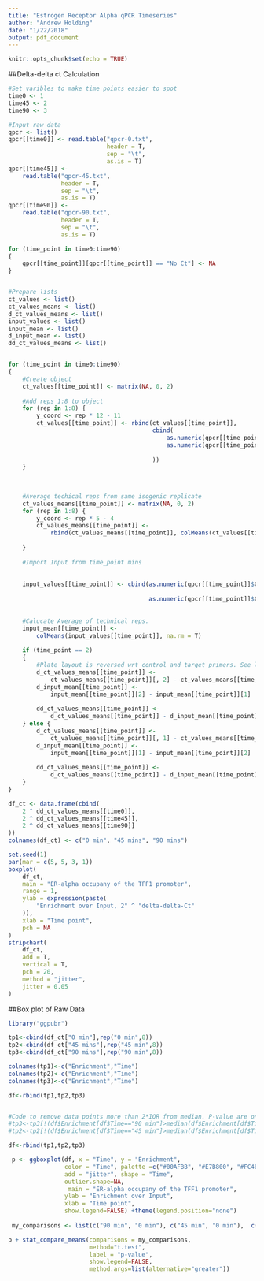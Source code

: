 ```yaml
---
title: "Estrogen Receptor Alpha qPCR Timeseries"
author: "Andrew Holding"
date: "1/22/2018"
output: pdf_document
---
```


```r
knitr::opts_chunk$set(echo = TRUE)
```

##Delta-delta ct Calculation


```r
#Set varibles to make time points easier to spot
time0 <- 1
time45 <- 2
time90 <- 3

#Input raw data
qpcr <- list()
qpcr[[time0]] <- read.table("qpcr-0.txt",
                            header = T,
                            sep = "\t",
                            as.is = T)
qpcr[[time45]] <-
    read.table("qpcr-45.txt",
               header = T,
               sep = "\t",
               as.is = T)
qpcr[[time90]] <-
    read.table("qpcr-90.txt",
               header = T,
               sep = "\t",
               as.is = T)

for (time_point in time0:time90)
{
    qpcr[[time_point]][qpcr[[time_point]] == "No Ct"] <- NA
}


#Prepare lists
ct_values <- list()
ct_values_means <- list()
d_ct_values_means <- list()
input_values <- list()
input_mean <- list()
d_input_mean <- list()
dd_ct_values_means <- list()


for (time_point in time0:time90)
{
    #Create object
    ct_values[[time_point]] <- matrix(NA, 0, 2)
    
    #Add reps 1:8 to object
    for (rep in 1:8) {
        y_coord <- rep * 12 - 11
        ct_values[[time_point]] <- rbind(ct_values[[time_point]],
                                         cbind(
                                             as.numeric(qpcr[[time_point]]$Ct..dR[y_coord:(y_coord + 4)]),
                                             as.numeric(qpcr[[time_point]]$Ct..dR[(y_coord + 5):(y_coord +
                                                                                                     9)])
                                         ))
    }
    
    
    
    #Average techical reps from same isogenic replicate
    ct_values_means[[time_point]] <- matrix(NA, 0, 2)
    for (rep in 1:8) {
        y_coord <- rep * 5 - 4
        ct_values_means[[time_point]] <-
            rbind(ct_values_means[[time_point]], colMeans(ct_values[[time_point]][y_coord:(y_coord +
                                                                                               4), 1:2]))
    }
    
    #Import Input from time_point mins
    
    
    input_values[[time_point]] <- cbind(as.numeric(qpcr[[time_point]]$Ct..dR[12 *
                                                                                 (0:4) + 11]),
                                        as.numeric(qpcr[[time_point]]$Ct..dR[12 *
                                                                                 (0:4) + 12]))
    
    #Calucate Average of technical reps.
    input_mean[[time_point]] <-
        colMeans(input_values[[time_point]], na.rm = T)
    
    if (time_point == 2)
    {
        #Plate layout is reversed wrt control and target primers. See lab book.
        d_ct_values_means[[time_point]] <-
            ct_values_means[[time_point]][, 2] - ct_values_means[[time_point]][, 1]
        d_input_mean[[time_point]] <-
            input_mean[[time_point]][2] - input_mean[[time_point]][1]
        
        dd_ct_values_means[[time_point]] <-
            d_ct_values_means[[time_point]] - d_input_mean[[time_point]]
    } else {
        d_ct_values_means[[time_point]] <-
            ct_values_means[[time_point]][, 1] - ct_values_means[[time_point]][, 2]
        d_input_mean[[time_point]] <-
            input_mean[[time_point]][1] - input_mean[[time_point]][2]
        
        dd_ct_values_means[[time_point]] <-
            d_ct_values_means[[time_point]] - d_input_mean[[time_point]]
    }
}

df_ct <- data.frame(cbind(
    2 ^ dd_ct_values_means[[time0]],
    2 ^ dd_ct_values_means[[time45]],
    2 ^ dd_ct_values_means[[time90]]
))
colnames(df_ct) <- c("0 min", "45 mins", "90 mins")

```




```r

set.seed(1)
par(mar = c(5, 5, 3, 1))
boxplot(
    df_ct,
    main = "ER-alpha occupany of the TFF1 promoter",
    range = 1,
    ylab = expression(paste(
        "Enrichment over Input, 2" ^ "delta-delta-Ct"
    )),
    xlab = "Time point",
    pch = NA
)
stripchart(
    df_ct,
    add = T,
    vertical = T,
    pch = 20,
    method = "jitter",
    jitter = 0.05
)          

```

##Box plot of Raw Data

```r
library("ggpubr")

tp1<-cbind(df_ct["0 min"],rep("0 min",8))
tp2<-cbind(df_ct["45 mins"],rep("45 min",8))
tp3<-cbind(df_ct["90 mins"],rep("90 min",8))

colnames(tp1)<-c("Enrichment","Time")
colnames(tp2)<-c("Enrichment","Time")
colnames(tp3)<-c("Enrichment","Time")

df<-rbind(tp1,tp2,tp3)


#Code to remove data points more than 2*IQR from median. P-value are one-sided Wilcoxon rank test. Looks better but makes little differnce
#tp3<-tp3[!(df$Enrichment[df$Time=="90 min"]>median(df$Enrichment[df$Time=="90 min"])+IQR(df$Enrichment[df$Time=="90 min"])*2),]
#tp2<-tp2[!(df$Enrichment[df$Time=="45 min"]>median(df$Enrichment[df$Time=="45 min"])+IQR(df$Enrichment[df$Time=="45 min"])*2),]

df<-rbind(tp1,tp2,tp3)

 p <- ggboxplot(df, x = "Time", y = "Enrichment",
                color = "Time", palette =c("#00AFBB", "#E7B800", "#FC4E07"),
                add = "jitter", shape = "Time",
                outlier.shape=NA,
                 main = "ER-alpha occupany of the TFF1 promoter",
                ylab = "Enrichment over Input",
                xlab = "Time point",
                show.legend=FALSE) +theme(legend.position="none")
 
 my_comparisons <- list(c("90 min", "0 min"), c("45 min", "0 min"),  c("45 min", "90 min") )

p + stat_compare_means(comparisons = my_comparisons,
                       method="t.test",
                       label = "p-value",
                       show.legend=FALSE,
                       method.args=list(alternative="greater"))



```

